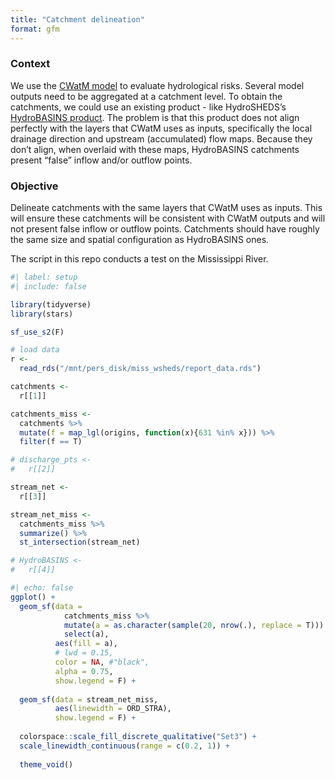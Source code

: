 ```yaml
---
title: "Catchment delineation"
format: gfm
---
```


### Context 
We use the [CWatM model](https://cwatm.iiasa.ac.at/index.html) to evaluate hydrological risks. Several model outputs need to be aggregated at a catchment level. To obtain the catchments, we could use an existing product - like HydroSHEDS's [HydroBASINS product](https://www.hydrosheds.org/products/hydrobasins). The problem is that this product does not align perfectly with the layers that CWatM uses as inputs, specifically the local drainage direction and upstream (accumulated) flow maps. Because they don't align, when overlaid with these maps, HydroBASINS catchments present "false" inflow and/or outflow points.

### Objective
Delineate catchments with the same layers that CWatM uses as inputs. This will ensure these catchments will be consistent with CWatM outputs and will not present false inflow or outflow points. Catchments should have roughly the same size and spatial configuration as HydroBASINS ones.

The script in this repo conducts a test on the Mississippi River.


```r
#| label: setup
#| include: false

library(tidyverse)
library(stars)

sf_use_s2(F)

# load data
r <- 
  read_rds("/mnt/pers_disk/miss_wsheds/report_data.rds")

catchments <- 
  r[[1]]

catchments_miss <- 
  catchments %>% 
  mutate(f = map_lgl(origins, function(x){631 %in% x})) %>%
  filter(f == T)

# discharge_pts <- 
#   r[[2]]

stream_net <- 
  r[[3]]

stream_net_miss <- 
  catchments_miss %>% 
  summarize() %>% 
  st_intersection(stream_net)

# HydroBASINS <- 
#   r[[4]]

```



```r
#| echo: false
ggplot() +
  geom_sf(data = 
            catchments_miss %>%
            mutate(a = as.character(sample(20, nrow(.), replace = T))) %>% 
            select(a), 
          aes(fill = a),
          # lwd = 0.15,
          color = NA, #"black",
          alpha = 0.75,
          show.legend = F) +
  
  geom_sf(data = stream_net_miss,
          aes(linewidth = ORD_STRA),
          show.legend = F) +
  
  colorspace::scale_fill_discrete_qualitative("Set3") +
  scale_linewidth_continuous(range = c(0.2, 1)) +
  
  theme_void()


```

